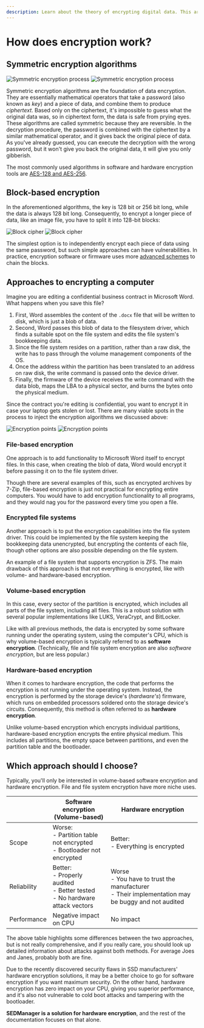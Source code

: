 ```yaml
---
description: Learn about the theory of encrypting digital data. This article serves as an overview to the technology that powers self-encrypting drives.
---
```


# How does encryption work?

## Symmetric encryption algorithms

![Symmetric encryption process](/img/illustrations/docs/theory/symmetric_encryption_light.svg#gh-light-mode-only)
![Symmetric encryption process](/img/illustrations/docs/theory/symmetric_encryption_dark.svg#gh-dark-mode-only)

Symmetric encryption algorithms are the foundation of data encryption. They are essentially mathematical operators that take a password (also known as *key*) and a piece of data, and combine them to produce *ciphertext*. Based only on the ciphertext, it's impossible to guess what the original data was, so in ciphertext form, the data is safe from prying eyes. These algorithms are called symmetric because they are reversible. In the decryption procedure, the password is combined with the ciphertext by a similar mathematical operator, and it gives back the original piece of data. As you've already guessed, you can execute the decryption with the wrong password, but it won't give you back the original data, it will give you only gibberish.

The most commonly used algorithms in software and hardware encryption tools are [AES-128 and AES-256](https://en.wikipedia.org/wiki/Advanced_Encryption_Standard).

## Block-based encryption

In the aforementioned algorithms, the key is 128 bit or 256 bit long, while the data is always 128 bit long. Consequently, to encrypt a longer piece of data, like an image file, you have to split it into 128-bit blocks:

![Block cipher](/img/illustrations/docs/theory/block_cipher_light.svg#gh-light-mode-only)
![Block cipher](/img/illustrations/docs/theory/block_cipher_dark.svg#gh-dark-mode-only)

The simplest option is to independently encrypt each piece of data using the same password, but such simple approaches can have vulnerabilities. In practice, encryption software or firmware uses more [advanced schemes](https://en.wikipedia.org/wiki/Disk_encryption_theory#Block_cipher-based_modes) to chain the blocks.

## Approaches to encrypting a computer

Imagine you are editing a confidential business contract in Microsoft Word. What happens when you save this file?
1. First, Word assembles the content of the `.docx` file that will be written to disk, which is just a blob of data.
2. Second, Word passes this blob of data to the filesystem driver, which finds a suitable spot on the file system and edits the file system's bookkeeping data.
3. Since the file system resides on a partition, rather than a raw disk, the write has to pass through the volume management components of the OS.
4. Once the address within the partition has been translated to an address on raw disk, the write command is passed onto the device driver.
5. Finally, the firmware of the device receives the write command with the data blob, maps the LBA to a physical sector, and burns the bytes onto the physical medium.

Since the contract you're editing is confidential, you want to encrypt it in case your laptop gets stolen or lost. There are many viable spots in the process to inject the encryption algorithms we discussed above:

![Encryption points](/img/illustrations/docs/theory/encryption_points_light.svg#gh-light-mode-only)
![Encryption points](/img/illustrations/docs/theory/encryption_points_dark.svg#gh-dark-mode-only)

### File-based encryption

One approach is to add functionality to Microsoft Word itself to encrypt files. In this case, when creating the blob of data, Word would encrypt it before passing it on to the file system driver.

Though there are several examples of this, such as encrypted archives by 7-Zip, file-based encryption is just not practical for encrypting entire computers. You would have to add encryption functionality to all programs, and they would nag you for the password every time you open a file.

### Encrypted file systems

Another approach is to put the encryption capabilities into the file system driver. This could be implemented by the file system keeping the bookkeeping data unencrypted, but encrypting the contents of each file, though other options are also possible depending on the file system.

An example of a file system that supports encryption is ZFS. The main drawback of this approach is that not everything is encrypted, like with volume- and hardware-based encryption.

### Volume-based encryption

In this case, every sector of the partition is encrypted, which includes all parts of the file system, including all files. This is a robust solution with several popular implementations like LUKS, VeraCrypt, and BitLocker.

Like with all previous methods, the data is encrypted by some software running under the operating system, using the computer's CPU, which is why volume-based encryption is typically referred to as **software encryption**. (Technically, file and file system encryption are also *software encryption*, but are less popular.)

### Hardware-based encryption

When it comes to hardware encryption, the code that performs the encryption is not running under the operating system. Instead, the encryption is performed by the storage device's (*hardware's*) firmware, which runs on embedded processors soldered onto the storage device's circuits. Consequently, this method is often referred to as **hardware encryption**.

Unlike volume-based encryption which encrypts individual partitions, hardware-based encryption encrypts the entire physical medium. This includes all partitions, the empty space between partitions, and even the partition table and the bootloader.

## Which approach should I choose?

Typically, you'll only be interested in volume-based software encryption and hardware encryption. File and file system encryption have more niche uses.

|             | Software encryption<br/>(Volume-based)  | Hardware encryption  |
|-------------|-----------------------------------------|----------------------|
| Scope       | Worse:<br/>- Partition table not encrypted<br/>- Bootloader not encrypted | Better:<br/>- Everything is encrypted |
| Reliability | Better:<br/>- Properly audited<br/>- Better tested<br/>- No hardware attack vectors | Worse<br/>- You have to trust the manufacturer<br/>- Their implementation may be buggy and not audited |
| Performance | Negative impact on CPU                  | No impact            |

The above table highlights some differences between the two approaches, but is not really comprehensive, and if you really care, you should look up detailed information about attacks against both methods. For average Joes and Janes, probably both are fine.

Due to the recently discovered security flaws in SSD manufacturers' hardware encryption solutions, it may be a better choice to go for software encryption if you want maximum security. On the other hand, hardware encryption has zero impact on your CPU, giving you superior performance, and it's also not vulnerable to cold boot attacks and tampering with the bootloader.

**SEDManager is a solution for hardware encryption**, and the rest of the documentation focuses on that alone.